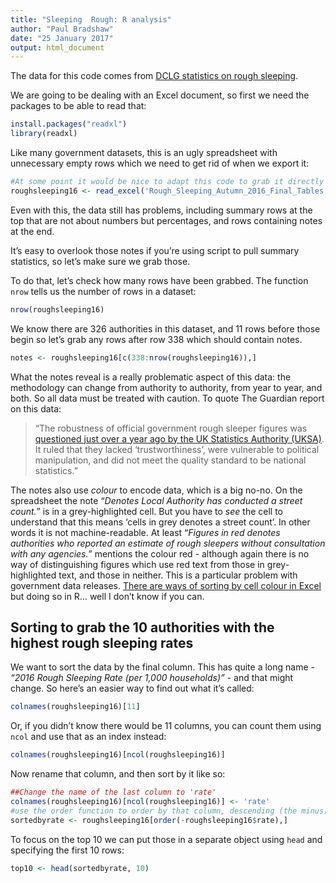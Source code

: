 ```yaml
---
title: "Sleeping  Rough: R analysis"
author: "Paul Bradshaw"
date: "25 January 2017"
output: html_document
---
```


The data for this code comes from [DCLG statistics on rough sleeping](https://www.gov.uk/government/statistics/rough-sleeping-in-england-autumn-2016). 

We are going to be dealing with an Excel document, so first we need the packages to be able to read that:

```r
install.packages("readxl")
library(readxl)
```

Like many government datasets, this is an ugly spreadsheet with unnecessary empty rows which we need to get rid of when we export it:

```r
#At some point it would be nice to adapt this code to grab it directly from the webpage, but for now you need to download it first
roughsleeping16 <- read_excel('Rough_Sleeping_Autumn_2016_Final_Tables.xls', sheet=1, skip=3)
```

Even with this, the data still has problems, including summary rows at the top that are not about numbers but percentages, and rows containing notes at the end.

It's easy to overlook those notes if you're using script to pull summary statistics, so let's make sure we grab those.

To do that, let's check how many rows have been grabbed. The function `nrow` tells us the number of rows in a dataset:

```r
nrow(roughsleeping16)
```

We know there are 326 authorities in this dataset, and 11 rows before those begin so let's grab any rows after row 338 which should contain notes.

```r
notes <- roughsleeping16[c(338:nrow(roughsleeping16)),]
```

What the notes reveal is a really problematic aspect of this data: the methodology can change from authority to authority, from year to year, and both. So all data must be treated with caution. To quote The Guardian report on this data: 

> "The robustness of official government rough sleeper figures was [questioned just over a year ago by the UK Statistics Authority (UKSA)](https://www.statisticsauthority.gov.uk/publication/statistics-on-homelessness-and-rough-sleeping-in-england-department-for-communities-and-local-government/). It ruled that they lacked 'trustworthiness', were vulnerable to political manipulation, and did not meet the quality standard to be national statistics."

The notes also use *colour* to encode data, which is a big no-no. On the spreadsheet the note "*Denotes Local Authority has conducted a street count.*" is in a grey-highlighted cell. But you have to *see* the cell to understand that this means 'cells in grey denotes a street count'. In other words it is not machine-readable. At least "*Figures in red denotes authorities who reported an estimate of rough sleepers without consultation with any agencies.*" mentions the colour red - although again there is no way of distinguishing figures which use red text from those in grey-highlighted text, and those in neither. This is a particular problem with government data releases. [There are ways of sorting by cell colour in Excel](https://support.office.com/en-us/article/Sort-data-in-a-range-or-table-62d0b95d-2a90-4610-a6ae-2e545c4a4654?ui=en-US&rs=en-US&ad=US#__toc246836973) but doing so in R... well I don't know if you can.

## Sorting to grab the 10 authorities with the highest rough sleeping rates

We want to sort the data by the final column. This has quite a long name - *"2016 Rough Sleeping Rate (per 1,000 households)"* - and that might change. So here's an easier way to find out what it's called:

```r
colnames(roughsleeping16)[11]
```

Or, if you didn't know there would be 11 columns, you can count them using `ncol` and use that as an index instead:

```r
colnames(roughsleeping16)[ncol(roughsleeping16)]
```

Now rename that column, and then sort by it like so:

```r
##Change the name of the last column to 'rate'
colnames(roughsleeping16)[ncol(roughsleeping16)] <- 'rate'
#use the order function to order by that column, descending (the minus)
sortedbyrate <- roughsleeping16[order(-roughsleeping16$rate),]
```

To focus on the top 10 we can put those in a separate object using `head` and specifying the first 10 rows:

```r
top10 <- head(sortedbyrate, 10)
```


